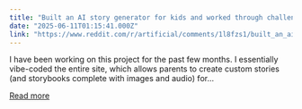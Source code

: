 ```yaml
---
title: "Built an AI story generator for kids and worked through challenges with prompt engineering and character consistency"
date: "2025-06-11T01:15:41.000Z"
link: "https://www.reddit.com/r/artificial/comments/1l8fzs1/built_an_ai_story_generator_for_kids_and_worked/"
---
```


I have been working on this project for the past few months. I essentially vibe-coded the entire site, which allows parents to create custom stories (and storybooks complete with images and audio) for...

[Read more](https://www.reddit.com/r/artificial/comments/1l8fzs1/built_an_ai_story_generator_for_kids_and_worked/)
